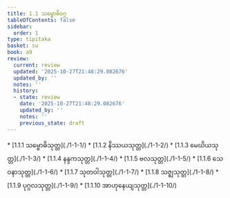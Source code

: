 ```yaml
---
title: 1.1 သမ္ဗောဓိဝဂ္ဂ
tableOfContents: false
sidebar:
  order: 1
type: tipitaka
basket: su
book: a9
review:
  current: review
  updated: '2025-10-27T21:48:29.082676'
  updated_by: ''
  notes: ''
  history:
  - state: review
    date: '2025-10-27T21:48:29.082676'
    updated_by: ''
    notes: ''
    previous_state: draft
---
```



<ReviewStatus review={frontmatter.review} showDetails={true} />

<HypothesisAnnotation frontmatter={frontmatter} />

<DynamicBreadcrumb />



<TableOfContents book="a9" section="1.1">
* [1.1.1 သမ္ဗောဓိသုတ္တ](./1-1-1/)
* [1.1.2 နိဿယသုတ္တ](./1-1-2/)
* [1.1.3 မေဃိယသုတ္တ](./1-1-3/)
* [1.1.4 နန္ဒကသုတ္တ](./1-1-4/)
* [1.1.5 ဗလသုတ္တ](./1-1-5/)
* [1.1.6 သေဝနာသုတ္တ](./1-1-6/)
* [1.1.7 သုတဝါသုတ္တ](./1-1-7/)
* [1.1.8 သဇ္ဈသုတ္တ](./1-1-8/)
* [1.1.9 ပုဂ္ဂလသုတ္တ](./1-1-9/)
* [1.1.10 အာဟုနေယျသုတ္တ](./1-1-10/)
</TableOfContents>